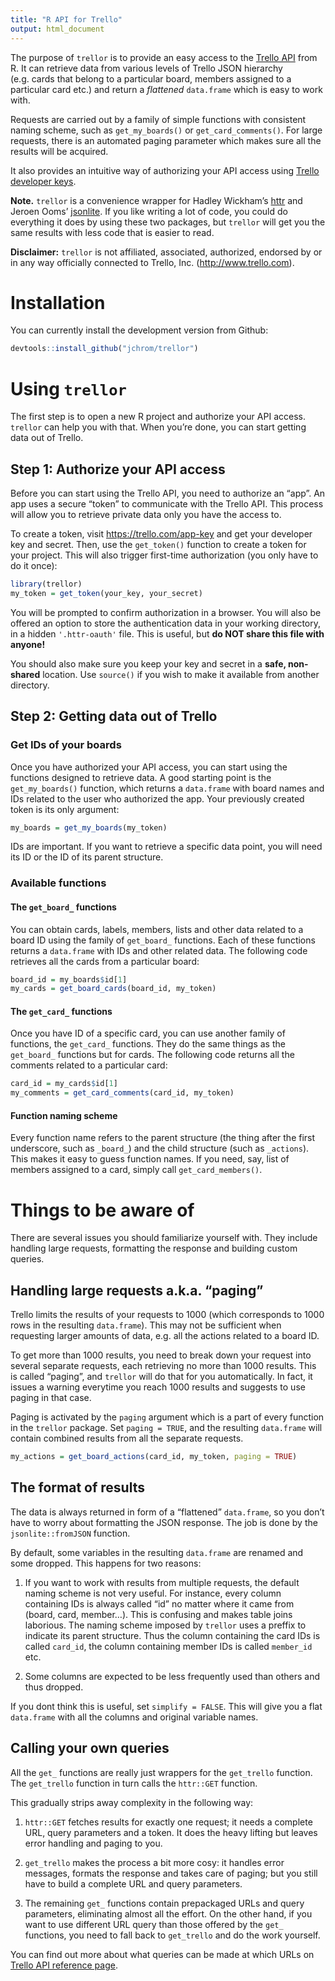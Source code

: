 ```yaml
---
title: "R API for Trello"
output: html_document
---
```


The purpose of `trellor` is to provide an easy access to the [Trello API](https://developers.trello.com/) from R. It can retrieve data from various levels of Trello JSON hierarchy (e.g. cards that belong to a particular board, members assigned to a particular card etc.) and return a *flattened* `data.frame` which is easy to work with.

Requests are carried out by a family of simple functions with consistent naming scheme, such as `get_my_boards()` or `get_card_comments()`. For large requests, there is an automated paging parameter which makes sure all the results will be acquired.

It also provides an intuitive way of authorizing your API access using [Trello developer keys](https://trello.com/app-key).

**Note.** `trellor` is a convenience wrapper for Hadley Wickham's [httr](https://cran.r-project.org/web/packages/httr/index.html) and Jeroen Ooms' [jsonlite](https://cran.r-project.org/web/packages/jsonlite/index.html). If you like writing a lot of code, you could do everything it does by using these two packages, but `trellor` will get you the same results with less code that is easier to read.

**Disclaimer:** `trellor` is not affiliated, associated, authorized, endorsed by or in any way officially connected to Trello, Inc. (<http://www.trello.com>).

# Installation

You can currently install the development version from Github:

```r
devtools::install_github("jchrom/trellor")
```

# Using `trellor`

The first step is to open a new R project and authorize your API access. `trellor` can help you with that. When you're done, you can start getting data out of Trello.

## Step 1: Authorize your API access

Before you can start using the Trello API, you need to authorize an "app". An app uses a secure "token" to communicate with the Trello API. This process will allow you to retrieve private data only you have the access to.

To create a token, visit <https://trello.com/app-key> and get your developer key and secret. Then, use the `get_token()` function to create a token for your project. This will also trigger first-time authorization (you only have to do it once):

```r
library(trellor)
my_token = get_token(your_key, your_secret)
```

You will be prompted to confirm authorization in a browser. You will also be offered an option to store the authentication data in your working directory, in a hidden `'.httr-oauth'` file. This is useful, but **do NOT share this file with anyone!**

You should also make sure you keep your key and secret in a **safe, non-shared** location. Use `source()` if you wish to make it available from another directory.

## Step 2: Getting data out of Trello

### Get IDs of your boards

Once you have authorized your API access, you can start using the functions designed to retrieve data. A good starting point is the `get_my_boards()` function, which returns a `data.frame` with board names and IDs related to the user who authorized the app. Your previously created token is its only argument:

```r
my_boards = get_my_boards(my_token)
```

IDs are important. If you want to retrieve a specific data point, you will need its ID or the ID of its parent structure.

### Available functions

#### The `get_board_` functions

You can obtain cards, labels, members, lists and other data related to a board ID using the family of `get_board_` functions. Each of these functions returns a `data.frame` with IDs and other related data. The following code retrieves all the cards from a particular board:

```r
board_id = my_boards$id[1]
my_cards = get_board_cards(board_id, my_token)
```

#### The `get_card_` functions

Once you have ID of a specific card, you can use another family of functions, the `get_card_` functions. They do the same things as the `get_board_` functions but for cards. The following code returns all the comments related to a particular card:

```r
card_id = my_cards$id[1]
my_comments = get_card_comments(card_id, my_token)
```

#### Function naming scheme

Every function name refers to the parent structure (the thing after the first underscore, such as `_board_`) and the child structure (such as `_actions`). This makes it easy to guess function names. If you need, say, list of members assigned to a card, simply call `get_card_members()`.

# Things to be aware of

There are several issues you should familiarize yourself with. They include handling large requests, formatting the response and building custom queries.

## Handling large requests a.k.a. "paging"

Trello limits the results of your requests to 1000 (which corresponds to 1000 rows in the resulting `data.frame`). This may not be sufficient when requesting larger amounts of data, e.g. all the actions related to a board ID.

To get more than 1000 results, you need to break down your request into several separate requests, each retrieving no more than 1000 results. This is called "paging", and `trellor` will do that for you automatically. In fact, it issues a warning everytime you reach 1000 results and suggests to use paging in that case.

Paging is activated by the `paging` argument which is a part of every function in the `trellor` package. Set `paging = TRUE`, and the resulting `data.frame` will contain combined results from all the separate requests.

```r
my_actions = get_board_actions(card_id, my_token, paging = TRUE)
```

## The format of results

The data is always returned in form of a "flattened" `data.frame`, so you don't have to worry about formatting the JSON response. The job is done by the `jsonlite::fromJSON` function.

By default, some variables in the resulting `data.frame` are renamed and some dropped. This happens for two reasons:

1. If you want to work with results from multiple requests, the default naming scheme is not very useful. For instance, every column containing IDs is always called "id" no matter where it came from (board, card, member...). This is confusing and makes table joins laborious. The naming scheme imposed by `trellor` uses a preffix to indicate its parent structure. Thus the column containing the card IDs is called `card_id`, the column containing member IDs is called `member_id` etc.

2. Some columns are expected to be less frequently used than others and thus dropped.

If you dont think this is useful, set `simplify = FALSE`. This will give you a flat `data.frame` with all the columns and original variable names.

## Calling your own queries

All the `get_` functions are really just wrappers for the `get_trello` function. The `get_trello` function in turn calls the `httr::GET` function.

This gradually strips away complexity in the following way:

1. `httr::GET` fetches results for exactly one request; it needs a complete URL, query parameters and a token. It does the heavy lifting but leaves error handling and paging to you.

2. `get_trello` makes the process a bit more cosy: it handles error messages, formats the response and takes care of paging; but you still have to build a complete URL and query parameters.

3. The remaining `get_` functions contain prepackaged URLs and query parameters, eliminating almost all the effort. On the other hand, if you want to use different URL query than those offered by the `get_` functions, you need to fall back to `get_trello` and do the work yourself.

You can find out more about what queries can be made at which URLs on [Trello API reference page](https://developers.trello.com/advanced-reference).
